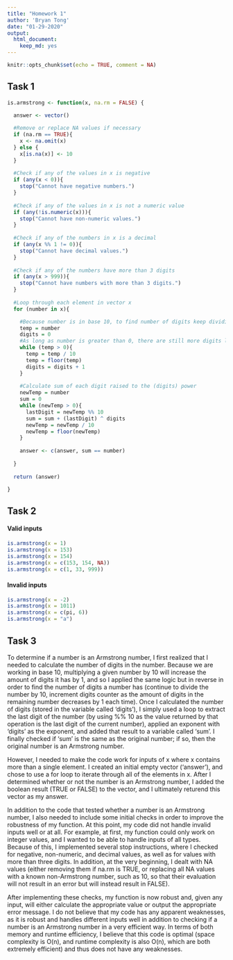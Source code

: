 ```yaml
---
title: "Homework 1"
author: 'Bryan Tong'
date: "01-29-2020"
output: 
  html_document:
    keep_md: yes
---
```


```r
knitr::opts_chunk$set(echo = TRUE, comment = NA)
```

## Task 1

```r
is.armstrong <- function(x, na.rm = FALSE) {
  
  answer <- vector()

  #Remove or replace NA values if necessary
  if (na.rm == TRUE){
    x <- na.omit(x)
  } else {
    x[is.na(x)] <- 10
  }
  
  #Check if any of the values in x is negative
  if (any(x < 0)){
    stop("Cannot have negative numbers.")
  }
  
  #Check if any of the values in x is not a numeric value
  if (any(!is.numeric(x))){
    stop("Cannot have non-numeric values.")
  }
  
  #Check if any of the numbers in x is a decimal
  if (any(x %% 1 != 0)){
    stop("Cannot have decimal values.")
  }
  
  #Check if any of the numbers have more than 3 digits
  if (any(x > 999)){
    stop("Cannot have numbers with more than 3 digits.")
  }
  
  #Loop through each element in vector x
  for (number in x){

    #Because number is in base 10, to find number of digits keep dividing by 10 
    temp = number
    digits = 0
    #As long as number is greater than 0, there are still more digits left so keep counting and dividing
    while (temp > 0){
      temp = temp / 10
      temp = floor(temp)
      digits = digits + 1
    }
  
    #Calculate sum of each digit raised to the (digits) power 
    newTemp = number
    sum = 0
    while (newTemp > 0){
      lastDigit = newTemp %% 10
      sum = sum + (lastDigit) ^ digits
      newTemp = newTemp / 10
      newTemp = floor(newTemp)
    }
    
    answer <- c(answer, sum == number)
  
  }
  
  return (answer)

}
```


## Task 2

#### Valid inputs

```r
is.armstrong(x = 1)
is.armstrong(x = 153)
is.armstrong(x = 154)
is.armstrong(x = c(153, 154, NA))
is.armstrong(x = c(1, 33, 999))
```

#### Invalid inputs

```r
is.armstrong(x = -2)
is.armstrong(x = 1011)
is.armstrong(x = c(pi, 6))
is.armstrong(x = "a")
```

## Task 3

To determine if a number is an Armstrong number, I first realized that I needed to calculate the number of digits in the number. Because we are working in base 10, multiplying a given number by 10 will increase the amount of digits it has by 1, and so I applied the same logic but in reverse in order to find the number of digits a number has (continue to divide the number by 10, increment digits counter as the amount of digits in the remaining number decreases by 1 each time). Once I calculated the number of digits (stored in the variable called 'digits'), I simply used a loop to extract the last digit of the number (by using %% 10 as the value returned by that operation is the last digit of the current number), applied an exponent with 'digits' as the exponent, and added that result to a variable called 'sum'. I finally checked if 'sum' is the same as the original number; if so, then the original number is an Armstrong number. 

However, I needed to make the code work for inputs of x where x contains more than a single element. I created an initial empty vector ('answer'), and chose to use a for loop to iterate through all of the elements in x. After I determined whether or not the number is an Armstrong number, I added the boolean result (TRUE or FALSE) to the vector, and I ultimately returend this vector as my answer.

In addition to the code that tested whether a number is an Armstrong number, I also needed to include some initial checks in order to improve the robustness of my function. At this point, my code did not handle invalid inputs well or at all. For example, at first, my function could only work on integer values, and I wanted to be able to handle inputs of all types. Because of this, I implemented several stop instructions, where I checked for negative, non-numeric, and decimal values, as well as for values with more than three digits. In addition, at the very beginning, I dealt with NA values (either removing them if na.rm is TRUE, or replacing all NA values with a known non-Armstrong number, such as 10, so that their evaluation will not result in an error but will instead result in FALSE).

After implementing these checks, my function is now robust and, given any input, will either calculate the appropriate value or output the appropriate error message. I do not believe that my code has any apparent weaknesses, as it is robust and handles different inputs well in addition to checking if a number is an Armstrong number in a very efficient way. In terms of both memory and runtime efficiency, I believe that this code is optimal (space complexity is O(n), and runtime complexity is also O(n), which are both extremely efficient) and thus does not have any weaknesses.